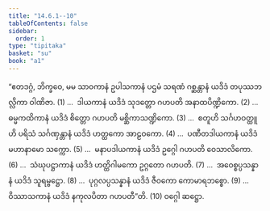 ```yaml
---
title: "14.6.1--10"
tableOfContents: false
sidebar:
  order: 1
type: "tipitaka"
basket: "su"
book: "a1"
---
```



<DynamicBreadcrumb />

<Division number="248" book="a1">

<Paragraph number="336" book="a1">
“ဧတဒဂ္ဂံ, ဘိက္ခဝေ, မမ သာဝကာနံ ဥပါသကာနံ ပဌမံ သရဏံ ဂစ္ဆန္တာနံ ယဒိဒံ တပုဿဘလ္လိကာ ဝါဏိဇာ. (1)
</Paragraph>

</Division>
<Division number="249" book="a1">

<Paragraph number="337" book="a1">
…  ဒါယကာနံ ယဒိဒံ သုဒတ္တော ဂဟပတိ အနာထပိဏ္ဍိကော. (2)
</Paragraph>

</Division>
<Division number="250" book="a1">

<Paragraph number="338" book="a1">
…  ဓမ္မကထိကာနံ ယဒိဒံ စိတ္တော ဂဟပတိ မစ္ဆိကာသဏ္ဍိကော. (3)
</Paragraph>

</Division>
<Division number="251" book="a1">

<Paragraph number="339" book="a1">
…  စတူဟိ သင်္ဂဟဝတ္ထူဟိ ပရိသံ သင်္ဂဏှန္တာနံ ယဒိဒံ ဟတ္ထကော အာဠဝကော. (4)
</Paragraph>

</Division>
<Division number="252" book="a1">

<Paragraph number="340" book="a1">
…  ပဏီတဒါယကာနံ ယဒိဒံ မဟာနာမော သက္ကော. (5)
</Paragraph>

</Division>
<Division number="253" book="a1">

<Paragraph number="341" book="a1">
…  မနာပဒါယကာနံ ယဒိဒံ ဥဂ္ဂေါ ဂဟပတိ ဝေသာလိကော. (6)
</Paragraph>

</Division>
<Division number="254" book="a1">

<Paragraph number="342" book="a1">
…  သံဃုပဋ္ဌာကာနံ ယဒိဒံ ဟတ္ထိဂါမကော ဥဂ္ဂတော ဂဟပတိ. (7)
</Paragraph>

</Division>
<Division number="255" book="a1">

<Paragraph number="343" book="a1">
…  အဝေစ္စပ္ပသန္နာနံ ယဒိဒံ သူရမ္ဗဋ္ဌော. (8)
</Paragraph>

</Division>
<Division number="256" book="a1">

<Paragraph number="344" book="a1">
…  ပုဂ္ဂလပ္ပသန္နာနံ ယဒိဒံ ဇီဝကော ကောမာရဘစ္စော. (9)
</Paragraph>

</Division>
<Division number="257" book="a1">

<Paragraph number="345" book="a1">
…  ဝိဿာသကာနံ ယဒိဒံ နကုလပိတာ ဂဟပတီ”တိ. (10)

</Paragraph>
</Division>

<Paragraph number="346" type="center" book="a1">
ဝဂ္ဂေါ ဆဋ္ဌော.
</Paragraph>